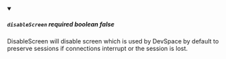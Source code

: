 
<details className="config-field" data-expandable="false" open>
<summary>

##### `disableScreen` <span class="config-field-required" data-required="false">required</span> <span class="config-field-type">boolean</span> <span class="config-field-default">false</span> <span class="config-field-enum"></span>

DisableScreen will disable screen which is used by DevSpace by default to preserve
sessions if connections interrupt or the session is lost.

</summary>



</details>
